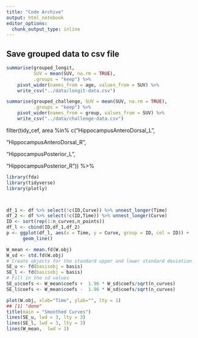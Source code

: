 ```yaml
---
title: "Code Archive"
output: html_notebook
editor_options: 
  chunk_output_type: inline
---
```


## Save grouped data to csv file

```r
summarise(grouped_longit,
          SUV = mean(SUV, na.rm = TRUE),
          .groups = "keep") %>%
    pivot_wider(names_from = age, values_from = SUV) %>%
    write_csv("../data/longit-data.csv")
```

```r
summarise(grouped_challenge, SUV = mean(SUV, na.rm = TRUE),
          .groups = "keep") %>%
    pivot_wider(names_from = group, values_from = SUV) %>%
    write_csv("../data/challenge-data.csv")

```

filter(tidy_cef, area %in% c("HippocampusAnteroDorsal_L",

"HippocampusAnteroDorsal_R",

"HippocampusPosterior_L",

"HippocampusPosterior_R")) %\>%

```r

library(fda)
library(tidyverse)
library(plotly)



df_1 <- df %>% select(!c(ID,Curve)) %>% unnest_longer(Time) 
df_2 <- df %>% select(!c(ID,Time)) %>% unnest_longer(Curve)
ID <- sort(rep(1:n_curves,n_points))
df_l <- cbind(ID,df_1,df_2)
p <- ggplot(df_l, aes(x = Time, y = Curve, group = ID, col = ID)) +
      geom_line()

```

```r
W_mean <- mean.fd(W.obj)
W_sd <- std.fd(W.obj)
# Create objects for the standard upper and lower standard deviation
SE_u <- fd(basisobj = basis)
SE_l <- fd(basisobj = basis)
# Fill in the sd values
SE_u$coefs <- W_mean$coefs +  1.96 * W_sd$coefs/sqrt(n_curves) 
SE_l$coefs <- W_mean$coefs -  1.96 * W_sd$coefs/sqrt(n_curves)

plot(W.obj, xlab="Time", ylab="", lty = 1)
## [1] "done"
title(main = "Smoothed Curves")
lines(SE_u, lwd = 3, lty = 3)
lines(SE_l, lwd = 3, lty = 3)
lines(W_mean,  lwd = 3)
```
